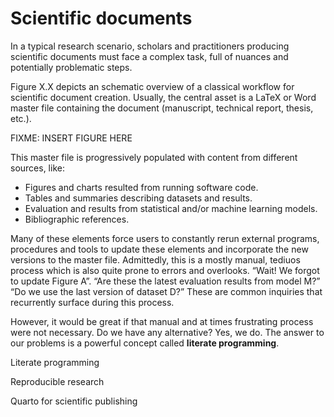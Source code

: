 # Scientific documents

In a typical research scenario, scholars and practitioners 
producing scientific documents must face a complex task, full
of nuances and potentially problematic steps.

Figure X.X depicts an schematic overview of a classical
workflow for scientific document creation. Usually, the central asset
is a LaTeX or Word master file containing the document (manuscript,
technical report, thesis, etc.). 

FIXME: INSERT FIGURE HERE


This master file is progressively
populated with content from different sources, like:

- Figures and charts resulted from running software code.
- Tables and summaries describing datasets and results.
- Evaluation and results from statistical and/or machine learning models.
- Bibliographic references.

Many of these elements force users to constantly rerun external programs,
procedures and tools to update these elements and incorporate the new
versions to the master file. Admittedly, this is a mostly manual, tediuos
process which is also quite prone to errors and overlooks. "Wait! We forgot
to update Figure A". "Are these the latest evaluation results from model M?"
"Do we use the last version of dataset D?" These are common inquiries that
recurrently surface during this process.

However, it would be great if that manual and at times frustrating process
were not necessary. Do we have any alternative? Yes, we do. The answer to
our problems is a powerful concept called **literate programming**.

Literate programming


Reproducible research



Quarto for scientific publishing